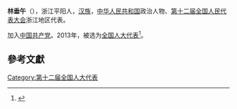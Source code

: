 '''林垂午'''（{{bd|1948年||}}），浙江平阳人，[[汉族|汉族]]，[[中华人民共和国|中华人民共和国]]政治人物、[[第十二届全国人民代表大会|第十二届全国人民代表大会]]浙江地区代表。

加入[[中国共产党|中国共产党]]。2013年，被选为[[全国人大代表|全国人大代表]]<ref>{{cite news|title=全国人大代表信息-林垂午|url= http://210.82.31.1:8084/delegate/viewDelegate.action?dbid=120883|accessdate=2013-03-28|newspaper=全国人大网|deadurl=yes|archiveurl=https://web.archive.org/web/20160305220924/http://www.npc.gov.cn/delegate/viewDelegate.action?dbid=120883|archivedate=2016-03-05}}</ref>。

==參考文獻==
{{reflist}}
{{中国政治人物小作品}}

[[Category:第十二届全国人大代表|Category:第十二届全国人大代表]]